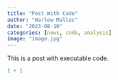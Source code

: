 ```yaml
---
title: "Post With Code"
author: "Harlow Malloc"
date: "2023-08-10"
categories: [news, code, analysis]
image: "image.jpg"
---
```


This is a post with executable code.

```r
1 + 1
```
